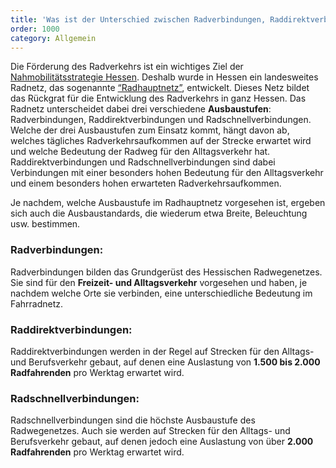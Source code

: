 ```yaml
---
title: 'Was ist der Unterschied zwischen Radverbindungen, Raddirektverbindungen und Radschnellverbindungen?'
order: 1000
category: Allgemein
---
```


Die Förderung des Radverkehrs ist ein wichtiges Ziel der [Nahmobilitätsstrategie Hessen](https://www.nahmobil-hessen.de/wp-content/uploads/2019/07/2019-07-23_Nahmobilit%C3%A4tsstrategie_GESAMT_web.pdf). Deshalb wurde in Hessen ein landesweites Radnetz, das sogenannte [“Radhauptnetz”](https://www.nahmobil-hessen.de/unterstuetzung/planen-und-bauen/schneller-radfahren/rad-hauptnetz-hessen/), entwickelt. Dieses Netz bildet das Rückgrat für die Entwicklung des Radverkehrs in ganz Hessen. Das Radnetz unterscheidet dabei drei verschiedene **Ausbaustufen**: Radverbindungen, Raddirektverbindungen und Radschnellverbindungen. Welche der drei Ausbaustufen zum Einsatz kommt, hängt davon ab, welches tägliches Radverkehrsaufkommen auf der Strecke erwartet wird und welche Bedeutung der Radweg für den Alltagsverkehr hat. Raddirektverbindungen und Radschnellverbindungen sind dabei Verbindungen mit einer besonders hohen Bedeutung für den Alltagsverkehr und einem besonders hohen erwarteten Radverkehrsaufkommen.

Je nachdem, welche Ausbaustufe im Radhauptnetz vorgesehen ist, ergeben sich auch die Ausbaustandards, die wiederum etwa Breite, Beleuchtung usw. bestimmen.

### Radverbindungen:

Radverbindungen bilden das Grundgerüst des Hessischen Radwegenetzes. Sie sind für den **Freizeit- und Alltagsverkehr** vorgesehen und haben, je nachdem welche Orte sie verbinden, eine unterschiedliche Bedeutung im Fahrradnetz.

### Raddirektverbindungen:

Raddirektverbindungen werden in der Regel auf Strecken für den Alltags- und Berufsverkehr gebaut, auf denen eine Auslastung von **1.500 bis 2.000 Radfahrenden** pro Werktag erwartet wird.

### Radschnellverbindungen:

Radschnellverbindungen sind die höchste Ausbaustufe des Radwegenetzes. Auch sie werden auf Strecken für den Alltags- und Berufsverkehr gebaut, auf denen jedoch eine Auslastung von über **2.000 Radfahrenden** pro Werktag erwartet wird.
